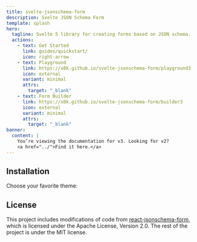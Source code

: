 ```yaml
---
title: svelte-jsonschema-form
description: Svelte JSON Schema Form
template: splash
hero:
  tagline: Svelte 5 library for creating forms based on JSON schema.
  actions:
    - text: Get Started
      link: guides/quickstart/
      icon: right-arrow
    - text: Playground
      link: https://x0k.github.io/svelte-jsonschema-form/playground3
      icon: external
      variant: minimal
      attrs:
        target: "_blank"
    - text: Form Builder
      link: https://x0k.github.io/svelte-jsonschema-form/builder3
      icon: external
      variant: minimal
      attrs:
        target: "_blank"
banner:
  content: |
    You’re viewing the documentation for v3. Looking for v2? 
    <a href="../">Find it here.</a>
---
```




## Installation

Choose your favorite theme:

<Themes />

## License

This project includes modifications of code from [react-jsonschema-form](https://github.com/rjsf-team/react-jsonschema-form), which is licensed under the Apache License, Version 2.0.
The rest of the project is under the MIT license.
